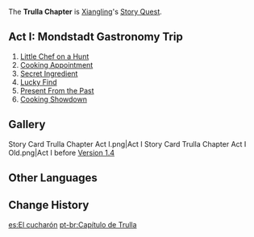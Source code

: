 {{Chapter Infobox
|character       = Xiangling
|short           = Trulla
|act1            = Mondstadt Gastronomy Trip
|ARReq1          = 13
|archonQuestReq1 = [[Prologue]] Act I: [[The Outlander Who Caught the Wind]]
}}
The '''Trulla Chapter''' is [[Xiangling]]'s [[Story Quest]].

==Act I: Mondstadt Gastronomy Trip==
{{Main|Mondstadt Gastronomy Trip}}
#[[Little Chef on a Hunt]]
#[[Cooking Appointment]]
#[[Secret Ingredient]]
#[[Lucky Find]]
#[[Present From the Past]]
#[[Cooking Showdown]]

==Gallery==
<gallery hideaddbutton="true" captionalign="center">
Story Card Trulla Chapter Act I.png|Act I
Story Card Trulla Chapter Act I Old.png|Act I before [[Version 1.4]]
</gallery>

==Other Languages==
{{Other Languages
|en      = Trulla Chapter
|zhs     = 长杓之章
|zhs_rm  = Cháng Biāo zhī Zhāng
|zht     = 長杓之章
|zht_rm  = Cháng Biāo zhī Zhāng
|zh_tl   = Chapter of the Long Dipper
|ja      = 長杓の章
|ja_rm   = Choushaku no Shou{{Assumed}}
|ja_tl   = Chapter of the Long Dipper
|ko      = 국자의 장
|ko_rm   = Gukja-ui Jang
|ko_tl   = Ladle Chapter
|es      = El cucharón
|es_tl   = 
|fr      = Truella
|fr_tl   = Trulla
|ru      = Поварской Черпак
|ru_tl   = Cook's Ladle
|th      = บทแห่งทัพพี
|th_rm   = Bot Haeng Thapphi
|th_tl   = Chapter of the Ladle
|vi      = Chương Trường Tiêu
|vi_tl   = 
|de      = Trulla
|id      = Chapter Ladle
|pt      = A Concha
|pt_tl   = 
}}

==Change History==
{{Change History|1.0}}

[[es:El cucharón]]
[[pt-br:Capítulo de Trulla]]